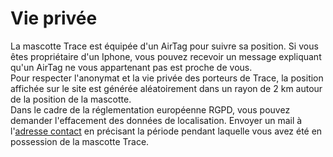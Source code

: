 <br/><br/>
<div style={{ width: '100%', margin: '0 auto', textAlign: 'center' }}>

# Vie privée

La mascotte Trace est équipée d'un AirTag pour suivre sa position. Si vous êtes propriétaire d'un Iphone, vous pouvez recevoir un message expliquant qu'un AirTag ne vous appartenant pas est proche de vous.
<br/>
Pour respecter l'anonymat et la vie privée des porteurs de Trace, la position affichée sur le site est générée aléatoirement dans un rayon de 2 km autour de la position de la mascotte.
<br/>
Dans le cadre de la réglementation européenne RGPD, vous pouvez demander l'effacement des données de localisation. Envoyer un mail à l'<a href="mailto:traceacrosstheworld@gmail.com">adresse contact</a> en précisant la période pendant laquelle vous avez été en possession de la mascotte Trace.
<br/><br/><br/><br/>
</div>
